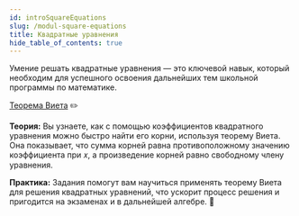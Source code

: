 ```yaml
---
id: introSquareEquations
slug: /modul-square-equations
title: Квадратные уравнения
hide_table_of_contents: true
---
```



Умение решать квадратные уравнения — это ключевой навык, который необходим для успешного освоения дальнейших тем школьной программы по математике.


[Теорема Виета](/docs/teorema-vieta) ✏️

**Теория:** Вы узнаете, как с помощью коэффициентов квадратного уравнения можно быстро найти его корни, используя теорему Виета. Она показывает, что сумма корней равна противоположному значению коэффициента при 𝑥, а произведение корней равно свободному члену уравнения.

**Практика:** Задания помогут вам научиться применять теорему Виета для решения квадратных уравнений, что ускорит процесс решения и пригодится на экзаменах и в дальнейшей алгебре. 📘